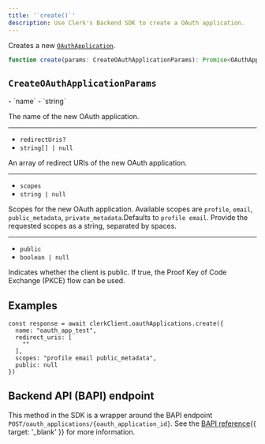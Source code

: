 ```yaml
---
title: '`create()`'
description: Use Clerk's Backend SDK to create a OAuth application.
---
```


Creates a new [`OAuthApplication`](/docs/references/backend/types/backend-oauth-application).

```ts
function create(params: CreateOAuthApplicationParams): Promise<OAuthApplication>
```

## `CreateOAuthApplicationParams`

<Properties>
  - `name`
  - `string`

  The name of the new OAuth application.

  ---

  - `redirectUris?`
  - `string[] | null`

  An array of redirect URIs of the new OAuth application.

  ---

  - `scopes`
  - `string | null`

  Scopes for the new OAuth application. Available scopes are `profile`, `email`, `public_metadata`, `private_metadata`.Defaults to `profile email`. Provide the requested scopes as a string, separated by spaces.

  ---

  - `public`
  - `boolean | null` 

  Indicates whether the client is public. If true, the Proof Key of Code Exchange (PKCE) flow can be used.

</Properties>

## Examples

<Include src="_partials/backend/usage" />

```tsx
const response = await clerkClient.oauthApplications.create({
  name: "oauth_app_test",
  redirect_uris: [
    ""
  ],
  scopes: "profile email public_metadata",
  public: null
})
```

## Backend API (BAPI) endpoint

This method in the SDK is a wrapper around the BAPI endpoint `POST/oauth_applications/{oauth_application_id}`. See the [BAPI reference](/docs/reference/backend-api/tag/oauth-applications/get/oauth_applications){{ target: '_blank' }} for more information.
